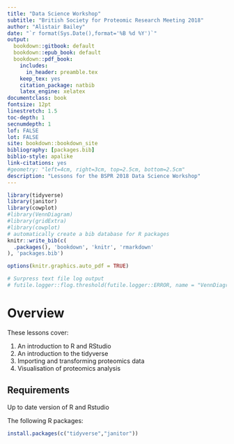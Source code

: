 ```yaml
--- 
title: "Data Science Workshop"
subtitle: "British Society for Proteomic Research Meeting 2018"
author: "Alistair Bailey"
date: "`r format(Sys.Date(),format='%B %d %Y')`"
output: 
  bookdown::gitbook: default
  bookdown::epub_book: default
  bookdown::pdf_book:
    includes:
      in_header: preamble.tex
    keep_tex: yes
    citation_package: natbib
    latex_engine: xelatex
documentclass: book
fontsize: 12pt
linestretch: 1.5
toc-depth: 1
secnumdepth: 1
lof: FALSE
lot: FALSE
site: bookdown::bookdown_site
bibliography: [packages.bib]
biblio-style: apalike
link-citations: yes
#geometry: "left=4cm, right=3cm, top=2.5cm, bottom=2.5cm"
description: "Lessons for the BSPR 2018 Data Science Workshop"
---
```


```r
library(tidyverse)
library(janitor)
library(cowplot)
#library(VennDiagram)
#library(gridExtra)
#library(cowplot)
# automatically create a bib database for R packages
knitr::write_bib(c(
  .packages(), 'bookdown', 'knitr', 'rmarkdown'
), 'packages.bib')

options(knitr.graphics.auto_pdf = TRUE)

# Surpress text file log output
# futile.logger::flog.threshold(futile.logger::ERROR, name = "VennDiagramLogger")
```

# Overview {-}

These lessons cover:

1. An introduction to R and RStudio
2. An introduction to the tidyverse
3. Importing and transforming proteomics data
4. Visualisation of proteomics analysis

## Requirements {-}

Up to date version of R and Rstudio

The following R packages:

```r
install.packages(c("tidyverse","janitor"))
```



